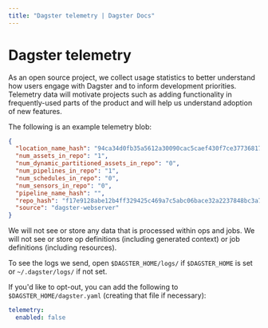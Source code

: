 ```yaml
---
title: "Dagster telemetry | Dagster Docs"
---
```


# Dagster telemetry

As an open source project, we collect usage statistics to better understand how users engage with Dagster and to inform development priorities. Telemetry data will motivate projects such as adding functionality in frequently-used parts of the product and will help us understand adoption of new features.

The following is an example telemetry blob:

```json
{
  "location_name_hash": "94ca34d0fb35a5612a30090cac5caef430f7ce377368177da02fd8e0535752f6",
  "num_assets_in_repo": "1",
  "num_dynamic_partitioned_assets_in_repo": "0",
  "num_pipelines_in_repo": "1",
  "num_schedules_in_repo": "0",
  "num_sensors_in_repo": "0",
  "pipeline_name_hash": "",
  "repo_hash": "f17e9128abe12b4ff329425c469a7c5abc06bace32a2237848bc3a71cf9ef808",
  "source": "dagster-webserver"
}
```

We will not see or store any data that is processed within ops and jobs. We will not see or store op definitions (including generated context) or job definitions (including resources).

To see the logs we send, open `$DAGSTER_HOME/logs/` if `$DAGSTER_HOME` is set or `~/.dagster/logs/` if not set.

If you'd like to opt-out, you can add the following to `$DAGSTER_HOME/dagster.yaml` (creating that file if necessary):

```yaml
telemetry:
  enabled: false
```
